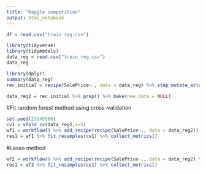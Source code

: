 ```yaml
---
title: "Kaggle competition"
output: html_notebook
---
```


```r
df = read.csv("train_reg.csv")
```

```r
library(tidyverse)
library(tidymodels)
data_reg = read.csv("train_reg.csv")
data_reg
```

```r
library(dplyr)
summary(data_reg)
rec_initial = recipe(SalePrice~., data = data_reg) %>% step_mutate_at(all_nominal_predictors(), fn = function(x){if_else(is.na(x),"NotApplicable",as.character(x))}) %>% step_log(SalePrice)%>%step_impute_mean(all_numeric_predictors())%>% step_rm(Id)

data_reg2 = rec_initial %>% prep() %>% bake(new_data = NULL)

```

#Fit random forest method using cross-validation
```r
set.seed(23345566)
cv1 = vfold_cv(data_reg2,v=5)
wf1 = workflow() %>% add_recipe(recipe(SalePrice~., data = data_reg2)) %>% add_model(rand_forest(mode = "regression"))
res1 = wf1 %>% fit_resamples(cv1) %>% collect_metrics()
```

#Lasso method
```r


wf2 = workflow() %>% add_recipe(recipe(SalePrice~., data = data_reg2) %>% step_dummy(all_nominal_predictors(), one_hot = TRUE)) %>% add_model(linear_reg(mode = "regression", engine = "glmnet", penalty = 0.01*0.4, mixture = 1))
res1 = wf2 %>% fit_resamples(cv1) %>% collect_metrics()

```












